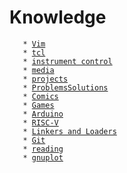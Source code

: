 = Knowledge =
    * [[Vim]]
    * [[tcl]]
    * [[instrument control]]
    * [[media]]
    * [[projects]]
    * [[ProblemsSolutions]]
    * [[Comics]]
    * [[Games]]
    * [[Arduino]]
    * [[RISC-V]]
    * [[Linkers and Loaders]]
    * [[Git]]
    * [[reading]]
    * [[gnuplot]]
